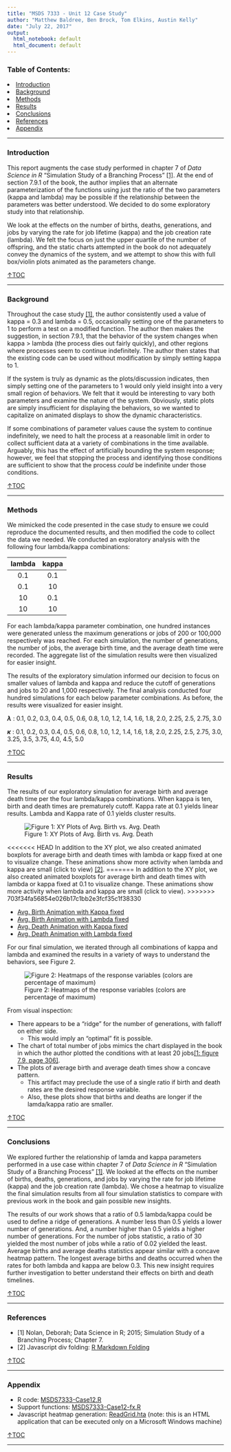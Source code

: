 ```yaml
---
title: "MSDS 7333 - Unit 12 Case Study"
author: "Matthew Baldree, Ben Brock, Tom Elkins, Austin Kelly"
date: "July 22, 2017"
output:
  html_notebook: default
  html_document: default
---
```

<script language="javascript"> 
    function toggle(num) {
      var ele = document.getElementById("toggleText" + num);
      var text = document.getElementById("displayText" + num);
      if(ele.style.display == "block") {
        ele.style.display = "none";
        text.innerHTML = "show";
      }
      else {
        ele.style.display = "block";
        text.innerHTML = "hide";
      }
   } 
</script>

### Table of Contents: {#TOC}
<li>[Introduction](#secIntroduction)</li>
<li>[Background](#secBackground)</li>
<li>[Methods](#secMethods)</li>
<li>[Results](#secResults)</li>
<li>[Conclusions](#secConclusions)</li>
<li>[References](#secReferences)</li>
<li>[Appendix](#secAppendix)</li>
  
***

<a id='secIntroduction'>

### <b>Introduction</b></a>

This report augments the case study performed in chapter 7 of *Data Science in R* "Simulation Study of a Branching Process" [[1]](#REF01).  At the end of section 7.9.1 of the book, the author implies that an alternate parameterization of the functions using just the ratio of the two parameters (kappa and lambda) may be possible if the relationship between the parameters was better understood.  We decided to do some exploratory study into that relationship.

We look at the effects on the number of births, deaths, generations, and jobs by varying the rate for job lifetime (kappa) and the job creation rate (lambda).  We felt the focus on just the upper quartile of the number of offspring, and the static charts attempted in the book do not adequately convey the dynamics of the system, and we attempt to show this with full box/violin plots animated as the parameters change.

[&uarr;TOC](#TOC)

***

<a id='secBackground'>

### <b>Background</b></a>

Throughout the case study [[1]](#REF01), the author consistently used a value of kappa = 0.3 and lambda = 0.5, occasionally setting one of the parameters to 1 to perform a test on a modified function.  The author then makes the suggestion, in section 7.9.1, that the behavior of the system changes when kappa > lambda (the process dies out fairly quickly), and other regions where processes seem to continue indefinitely.  The author then states that the existing code can be used without modification by simply setting kappa to 1.

If the system is truly as dynamic as the plots/discussion indicates, then simply setting one of the parameters to 1 would only yield insight into a very small region of behaviors.  We felt that it would be interesting to vary both parameters and examine the nature of the system.  Obviously, static plots are simply insufficient for displaying the behaviors, so we wanted to capitalize on animated displays to show the dynamic characteristics.

If some combinations of parameter values cause the system to continue indefinitely, we need to halt the process at a reasonable limit in order to collect sufficient data at a variety of combinations in the time available. Arguably, this has the effect of artificially bounding the system response; however, we feel that stopping the process and identifying those conditions are sufficient to show that the process *could* be indefinite under those conditions.

[&uarr;TOC](#TOC)

***

<a id='secMethods'>

### <b>Methods</b></a>

We mimicked the code presented in the case study to ensure we could reproduce the documented results, and then modified the code to collect the data we needed. We conducted an exploratory analysis with the following four lambda/kappa combinations:

|lambda|kappa|
|:----:|:---:|
|0.1|0.1|
|0.1|10|
|10|0.1|
|10|10|

For each lambda/kappa parameter combination, one hundred instances were generated unless the maximum generations or jobs of 200 or 100,000 respectively was reached. For each simulation, the number of generations, the number of jobs, the average birth time, and the average death time were recorded. The aggregate list of the simulation results were then visualized for easier insight.

The results of the exploratory simulation informed our decision to focus on smaller values of lambda and kappa and reduce the cutoff of generations and jobs to 20 and 1,000 respectively. The final analysis conducted four hundred simulations for each below parameter combinations. As before, the results were visualized for easier insight.

<b>$\lambda$</b> : 0.1, 0.2, 0.3, 0.4, 0.5, 0.6, 0.8, 1.0, 1.2, 1.4, 1.6, 1.8, 2.0, 2.25, 2.5, 2.75, 3.0

<b>$\kappa$</b> : 0.1, 0.2, 0.3, 0.4, 0.5, 0.6, 0.8, 1.0, 1.2, 1.4, 1.6, 1.8, 2.0, 2.25, 2.5, 2.75, 3.0, 3.25, 3.5, 3.75, 4.0, 4.5, 5.0

[&uarr;TOC](#TOC)

***

<a id='secResults'>

### <b>Results</b></a>

The results of our exploratory simulation for average birth and average death time per the four lambda/kappa combinations. When kappa is ten, birth and death times are prematurely cutoff. Kappa rate at 0.1 yields linear results. Lambda and Kappa rate of 0.1 yields cluster results.

![Figure 1: XY Plots of Avg. Birth vs. Avg. Death](images/XYPlots.png)

<<<<<<< HEAD
In addition to the XY plot, we also created animated boxplots for average birth and death times with lambda or kapp fixed at one to visualize change. These animations show more activity when lambda and kappa are small (click to view) [[2]](#REF02).
=======
In addition to the XY plot, we also created animated boxplots for average birth and death times with lambda or kappa fixed at 0.1 to visualize change. These animations show more activity when lambda and kappa are small (click to view).
>>>>>>> 703f34fa56854e026b17c1bb2e3fcf35c1f38330

* <a id="displayText" href="javascript:toggle(1);">Avg. Birth Animation with Kappa fixed</a>
  <div id="toggleText1" style="display: none">![Avg. Birth Animation with Kapp fixed](AllAnimations/Gifs/NewBirthKappaFixed.gif)</div>
* <a id="displayText" href="javascript:toggle(2);">Avg. Birth Animation with Lambda fixed</a>
  <div id="toggleText2" style="display: none">![Avg. Birth Animation with Lambda fixed](AllAnimations/Gifs/NewBirthLambdaFixed.gif)</div>
* <a id="displayText" href="javascript:toggle(3);">Avg. Death Animation with Kappa fixed</a>
  <div id="toggleText3" style="display: none">![Avg. Death Animation with Kapp fixed](AllAnimations/Gifs/NewDeathKappaFixed.gif)</div>
* <a id="displayText" href="javascript:toggle(4);">Avg. Death Animation with Lambda fixed</a>
  <div id="toggleText4" style="display: none">![Avg. Death Animation with Lambda fixed](AllAnimations/Gifs/NewDeathLambdaFixed.gif)</div>

For our final simulation, we iterated through all combinations of kappa and lambda and examined the results in a variety of ways to understand the behaviors, see Figure 2.

![Figure 2: Heatmaps of the response variables (colors are percentage of maximum)](images/heatmaps.png)

From visual inspection:

* There appears to be a "ridge" for the number of generations, with falloff on either side.
    + This would imply an "optimal" fit is possible.
* The chart of total number of jobs mimics the chart displayed in the book in which the author plotted the conditions with at least 20 jobs[[1: figure 7.9, page 306]](#REF01).
* The plots of average birth and average death times show a concave pattern.
    + This artifact may preclude the use of a single ratio if birth and death rates are the desired response variable.
    + Also, these plots show that births and deaths are longer if the lamda/kappa ratio are smaller.

[&uarr;TOC](#TOC)

***

<a id='secConclusions'>

### <b>Conclusions</b></a>

We explored further the relationship of lamda and kappa parameters performed in a use case within chapter 7 of *Data Science in R* "Simulation Study of a Branching Process" [[1]](#REF01).  We looked at the effects on the number of births, deaths, generations, and jobs by varying the rate for job lifetime (kappa) and the job creation rate (lambda).  We chose a heatmap to visualize the final simulation results from all four simulation statistics to compare with previous work in the book and gain possible new insights.

The results of our work shows that a ratio of 0.5 lambda/kappa could be used to define a ridge of generations. A number less than 0.5 yields a lower number of generations. And, a number higher than 0.5 yields a higher number of generations. For the number of jobs statistic, a ratio of 30 yielded the most number of jobs while a ratio of 0.02 yielded the least. Average births and average deaths statistics appear similar with a concave heatmap pattern. The longest average births and deaths occurred when the rates for both lambda and kappa are below 0.3. This new insight requires further investigation to better understand their effects on birth and death timelines.

[&uarr;TOC](#TOC)

***

<a id='secReferences'>

### <b>References</b></a>

* <a id='REF01'></a> [1] Nolan, Deborah; Data Science in R; 2015; Simulation Study of a Branching Process; Chapter 7.
* <a id='REF02'></a> [2] Javascript div folding: <a href='https://stackoverflow.com/questions/39109908/how-to-add-numbered-section-folding-to-rmarkdown'>R Markdown Folding</a>

[&uarr;TOC](#TOC)

***

<a id='secAppendix'>

### <b>Appendix</b></a>

* R code: <a href='MSDS7333-Case12.R'>MSDS7333-Case12.R</a>
* Support functions: <a href='MSDS7333-Case12-fx.R'>MSDS7333-Case12-fx.R</a>
* Javascript heatmap generation: <a href='ReadGrid.hta'>ReadGrid.hta</a> (note: this is an HTML application that can be executed only on a Microsoft Windows machine)


[&uarr;TOC](#TOC)

***
